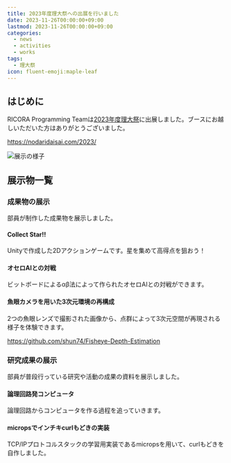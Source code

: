 ```yaml
---
title: 2023年度理大祭への出展を行いました
date: 2023-11-26T00:00:00+09:00
lastmod: 2023-11-26T00:00:00+09:00
categories:
  - news
  - activities
  - works
tags:
  - 理大祭
icon: fluent-emoji:maple-leaf
---
```


## はじめに

RICORA Programming Teamは[2023年度理大祭](https://nodaridaisai.com/2023/)に出展しました。ブースにお越しいただいた方はありがとうございました。

https://nodaridaisai.com/2023/

![展示の様子](https://github.com/ricora/alg.tus-ricora.com/assets/52315048/23c6cc57-ebe9-424c-bdaa-ca25bdd02829)

## 展示物一覧

### 成果物の展示

部員が制作した成果物を展示しました。

#### Collect Star!!

Unityで作成した2Dアクションゲームです。星を集めて高得点を狙おう！

#### オセロAIとの対戦

ビットボードによるαβ法によって作られたオセロAIとの対戦ができます。

#### 魚眼カメラを用いた3次元環境の再構成

2つの魚眼レンズで撮影された画像から、点群によって3次元空間が再現される様子を体験できます。

https://github.com/shun74/Fisheye-Depth-Estimation

### 研究成果の展示

部員が普段行っている研究や活動の成果の資料を展示しました。

#### 論理回路発コンピュータ

論理回路からコンピュータを作る過程を追っていきます。

#### micropsでインチキcurlもどきの実装

TCP/IPプロトコルスタックの学習用実装であるmicropsを用いて、curlもどきを自作しました。

